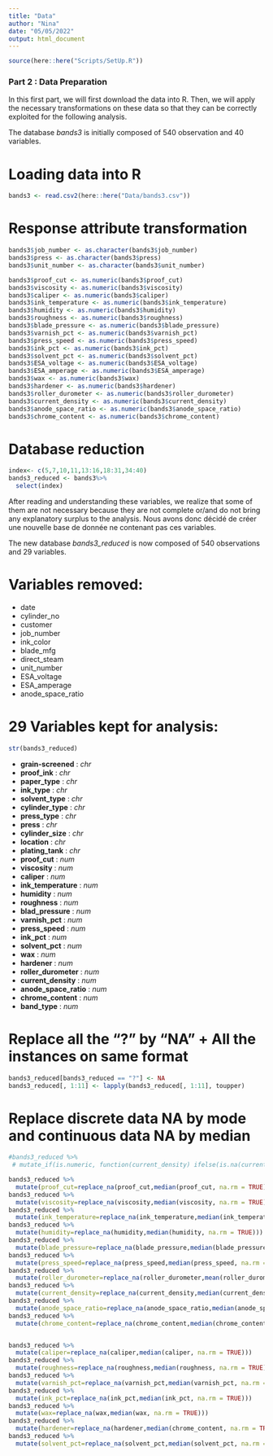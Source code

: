 ```yaml
---
title: "Data"
author: "Nina"
date: "05/05/2022"
output: html_document
---
```


```r
source(here::here("Scripts/SetUp.R"))
```

### Part 2 : Data Preparation 

In this first part, we will first download the data into R. Then, we will apply the necessary transformations on these data so that they can be correctly exploited for the following analysis. 

The database *bands3* is initially composed of 540 observation and 40 variables.

# Loading data into R
```r
bands3 <- read.csv2(here::here("Data/bands3.csv"))
```

# Response attribute transformation 
```r
bands3$job_number <- as.character(bands3$job_number)
bands3$press <- as.character(bands3$press)
bands3$unit_number <- as.character(bands3$unit_number)

bands3$proof_cut <- as.numeric(bands3$proof_cut)
bands3$viscosity <- as.numeric(bands3$viscosity)
bands3$caliper <- as.numeric(bands3$caliper)
bands3$ink_temperature <- as.numeric(bands3$ink_temperature)
bands3$humidity <- as.numeric(bands3$humidity)
bands3$roughness <- as.numeric(bands3$roughness)
bands3$blade_pressure <- as.numeric(bands3$blade_pressure)
bands3$varnish_pct <- as.numeric(bands3$varnish_pct)
bands3$press_speed <- as.numeric(bands3$press_speed)
bands3$ink_pct <- as.numeric(bands3$ink_pct)
bands3$solvent_pct <- as.numeric(bands3$solvent_pct)
bands3$ESA_voltage <- as.numeric(bands3$ESA_voltage)
bands3$ESA_amperage <- as.numeric(bands3$ESA_amperage)
bands3$wax <- as.numeric(bands3$wax)
bands3$hardener <- as.numeric(bands3$hardener)
bands3$roller_durometer <- as.numeric(bands3$roller_durometer)
bands3$current_density <- as.numeric(bands3$current_density)
bands3$anode_space_ratio <- as.numeric(bands3$anode_space_ratio)
bands3$chrome_content <- as.numeric(bands3$chrome_content)
```

# Database reduction 
```r
index<- c(5,7,10,11,13:16,18:31,34:40)
bands3_reduced <- bands3%>%
  select(index)
```

After reading and understanding these variables, we realize that some of them are not necessary because they are not complete or/and do not bring any explanatory surplus to the analysis. Nous avons donc décidé de créer une nouvelle base de donnée ne contenant pas ces variables.

The new database *bands3_reduced* is now composed of 540 observations and 29 variables.

# Variables removed:
- date
- cylinder_no
- customer
- job_number
- ink_color
- blade_mfg
- direct_steam
- unit_number
- ESA_voltage
- ESA_amperage
- anode_space_ratio

# 29 Variables kept for analysis:
```r
str(bands3_reduced) 
```
- **grain-screened** : *chr* 
- **proof_ink** : *chr* 
- **paper_type** : *chr* 
- **ink_type** : *chr* 
- **solvent_type** : *chr* 
- **cylinder_type** : *chr* 
- **press_type** : *chr* 
- **press** : *chr* 
- **cylinder_size** : *chr* 
- **location** : *chr* 
- **plating_tank** : *chr* 
- **proof_cut** : *num*
- **viscosity** : *num*
- **caliper** : *num*
- **ink_temperature** : *num*
- **humidity** : *num*
- **roughness** : *num*
- **blad_pressure** : *num*
- **varnish_pct** : *num*
- **press_speed** : *num*
- **ink_pct** : *num*
- **solvent_pct** : *num*
- **wax** : *num*
- **hardener** : *num*
- **roller_durometer** : *num*
- **current_density** : *num*
- **anode_space_ratio** : *num*
- **chrome_content** : *num*
- **band_type** : *num*

# Replace all the "?" by "NA" + All the instances on same format
```r
bands3_reduced[bands3_reduced == "?"] <- NA
bands3_reduced[, 1:11] <- lapply(bands3_reduced[, 1:11], toupper)
```

# Replace discrete data NA by mode and continuous data NA by median
```r
#bands3_reduced %>% 
 # mutate_if(is.numeric, function(current_density) ifelse(is.na(current_density), #median(current_density, na.rm = T), current_density))

bands3_reduced %>%
  mutate(proof_cut=replace_na(proof_cut,median(proof_cut, na.rm = TRUE)))
bands3_reduced %>%
  mutate(viscosity=replace_na(viscosity,median(viscosity, na.rm = TRUE)))
bands3_reduced %>%
  mutate(ink_temperature=replace_na(ink_temperature,median(ink_temperature, na.rm = TRUE)))
bands3_reduced %>%
  mutate(humidity=replace_na(humidity,median(humidity, na.rm = TRUE)))
bands3_reduced %>%
  mutate(blade_pressure=replace_na(blade_pressure,median(blade_pressure, na.rm = TRUE)))
bands3_reduced %>%
  mutate(press_speed=replace_na(press_speed,median(press_speed, na.rm = TRUE)))
bands3_reduced %>%
  mutate(roller_durometer=replace_na(roller_durometer,mean(roller_durometer, na.rm = TRUE)))
bands3_reduced %>%
  mutate(current_density=replace_na(current_density,median(current_density, na.rm = TRUE)))
bands3_reduced %>%
  mutate(anode_space_ratio=replace_na(anode_space_ratio,median(anode_space_ratio, na.rm = TRUE)))
bands3_reduced %>%
  mutate(chrome_content=replace_na(chrome_content,median(chrome_content, na.rm = TRUE)))


bands3_reduced %>%
  mutate(caliper=replace_na(caliper,median(caliper, na.rm = TRUE)))
bands3_reduced %>%
  mutate(roughness=replace_na(roughness,median(roughness, na.rm = TRUE)))
bands3_reduced %>%
  mutate(varnish_pct=replace_na(varnish_pct,median(varnish_pct, na.rm = TRUE)))
bands3_reduced %>%
  mutate(ink_pct=replace_na(ink_pct,median(ink_pct, na.rm = TRUE)))
bands3_reduced %>%
  mutate(wax=replace_na(wax,median(wax, na.rm = TRUE)))
bands3_reduced %>%
  mutate(hardener=replace_na(hardener,median(chrome_content, na.rm = TRUE)))
bands3_reduced %>%
  mutate(solvent_pct=replace_na(solvent_pct,median(solvent_pct, na.rm = TRUE)))

```

